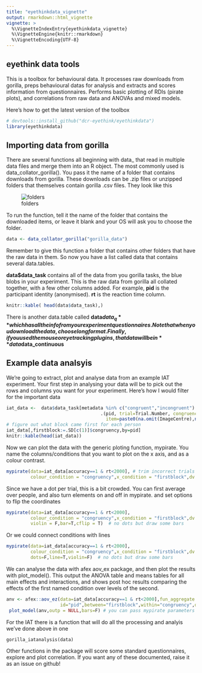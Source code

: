 ```yaml
---
title: "eyethinkdata_vignette"
output: rmarkdown::html_vignette
vignette: >
  %\VignetteIndexEntry{eyethinkdata_vignette}
  %\VignetteEngine{knitr::rmarkdown}
  %\VignetteEncoding{UTF-8}
---
```

## eyethink data tools

This is a toolbox for behavioural data. It processes raw downloads from gorilla, preps behavioural datas for analysis and extracts and scores information from questionnaires. Performs basic plotting of RDIs (pirate plots), and correlations from raw data and ANOVAs and mixed models.

Here's how to get the latest version of the toolbox
```r
# devtools::install_github("dcr-eyethink/eyethinkdata")
library(eyethinkdata)
```


## Importing data from gorilla 

There are several functions all beginning with data_ that read in multiple data files and merge them into an R object. The most commonly used is data_collator_gorilla(). You pass it the name of a folder that contains downloads from gorilla. These downloads can be .zip files or unzipped folders that themselves contain gorilla .csv files. They look like this

![folders](datafolder.png)

To run the function, tell it the name of the folder that contains the downloaded items, or leave it blank and your OS will ask you to choose the folder.

```r
data <- data_collator_gorilla("gorilla_data")
```


Remember to give this function a folder that contains other folders that have the raw data in them. So now you have a list called data that contains several data.tables.

**data$data_task** contains all of the data from you gorilla tasks, the blue blobs in your experiment. This is the raw data from gorilla all collated together, with a few other columns added. For example, **pid** is the participant identity (anonymised). **rt** is the reaction time column. 

```r
knitr::kable( head(data$data_task),)
```

There is another data.table called **data$data_q** which has all the info from your experiment questionnaires. Note that when you download the data, choose long format. Finally, if you used the mouse or eye tracking plugins, that data will be in **data$data_continuous** 


## Example data analsyis

We're going to extract, plot and analyse data from an example IAT experiment. Your first step in analysing your data will be to pick out the rows and columns you want for your experiment. Here's how I would filter for the important data

```r
iat_data <-  data$data_task[metadata %in% c("congruent","incongruent") & Attempt==1 & display=="trials",  # row selection
                                   .(pid, trial=Trial.Number, congruency=metadata,accuracy=Correct,rt,                # columns    
                                     item=paste0(na.omit(ImageCentre),na.omit(TextCentre)))]                   # stimulus idea
# figure out what block came first for each person
iat_data[,firstblock:=.SD[c(1)]$congruency,by=pid] 
knitr::kable(head(iat_data))
```


Now we can plot the data with the generic ploting function, mypirate. You name the columns/conditions that you want to plot on the x axis, and as a colour contrast.

```r
mypirate(data=iat_data[accuracy==1 & rt<2000], # trim incorrect trials and outliers
         colour_condition = "congruency",x_condition = "firstblock",dv = "rt")
```


Since we have a dot per trial, this is a bit crowded. You can first average over people, and also turn elements on and off in mypirate. and set options to flip the coordinates

```r
mypirate(data=iat_data[accuracy==1 & rt<2000],
         colour_condition = "congruency",x_condition = "firstblock",dv = "rt",pid_average = T,
         violin = F,bar=T,cflip = T)  # no dots but draw some bars
```

Or we could connect conditions with lines

```r
mypirate(data=iat_data[accuracy==1 & rt<2000],
         colour_condition = "congruency",x_condition = "firstblock",dv = "rt",
         dots=F,line=T,violin=F)  # no dots but draw some bars
```

We can analyse the data with afex aov_ex package, and then plot the results with plot_model(). This output the ANOVA table and means tables for all main effects and interactions, and shows post hoc results comparing the effects of the first named condition over levels of the second.

```r
anv <- afex::aov_ez(data=iat_data[accuracy==1 & rt<2000],fun_aggregate = mean,
                    id="pid",between="firstblock",within="congruency",dv="rt")
 plot_model(anv,outp = NULL,bars=F) # you can pass mypirate parameters to this function as above
```

For the IAT there is a function that will do all the processing and analyis we've done above in one 

```{reval=FALSE}
gorilla_iatanalysis(data)
```

Other functions in the package will score some standard questionnaires, explore and plot correlation. If you want any of these documented, raise it as an issue on github!





